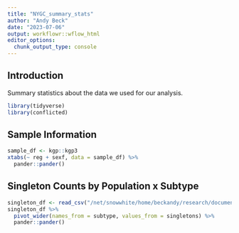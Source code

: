 ```yaml
---
title: "NYGC_summary_stats"
author: "Andy Beck"
date: "2023-07-06"
output: workflowr::wflow_html
editor_options:
  chunk_output_type: console
---
```


## Introduction

Summary statistics about the data we used for our analysis.

```r
library(tidyverse)
library(conflicted)
```

## Sample Information

```r
sample_df <- kgp::kgp3
xtabs(~ reg + sexf, data = sample_df) %>%
  pander::pander()
```

## Singleton Counts by Population x Subtype

```r
singleton_df <- read_csv("/net/snowwhite/home/beckandy/research/documentation/LSCI/data/singleton_counts.csv")
singleton_df %>%
  pivot_wider(names_from = subtype, values_from = singletons) %>%
  pander::pander()
```


